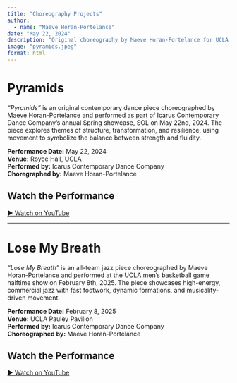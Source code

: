 ```yaml
---
title: "Choreography Projects"
author: 
  - name: "Maeve Horan-Portelance"
date: "May 22, 2024"
description: "Original choreography by Maeve Horan-Portelance for UCLA's Icarus Contemporary Dance Company."
image: "pyramids.jpeg"
format: html
---
```


# Pyramids

*"Pyramids"* is an original contemporary dance piece choreographed by Maeve Horan-Portelance and performed as part of Icarus Contemporary Dance Company's annual Spring showcase, SOL on May 22nd, 2024. The piece explores themes of structure, transformation, and resilience, using movement to symbolize the balance between strength and fluidity.

**Performance Date:** May 22, 2024  
**Venue:** Royce Hall, UCLA  
**Performed by:** Icarus Contemporary Dance Company  
**Choregraphed by:** Maeve Horan-Portelance

## Watch the Performance  

[▶ Watch on YouTube](https://www.youtube.com/watch?v=-e5zo8glRu4)  

---

# Lose My Breath

*"Lose My Breath"* is an all-team jazz piece choreographed by Maeve Horan-Portelance and performed at the UCLA men's basketball game halftime show on February 8th, 2025. The piece showcases high-energy, commercial jazz with fast footwork, dynamic formations, and musicality-driven movement.

**Performance Date:** February 8, 2025  
**Venue:** UCLA Pauley Pavilion  
**Performed by:** Icarus Contemporary Dance Company  
**Choreographed by:** Maeve Horan-Portelance

## Watch the Performance  

[▶ Watch on YouTube](https://www.youtube.com/watch?v=Pj9tFpfD4Cw)  
